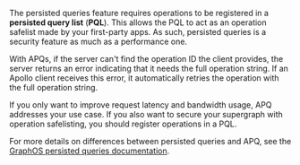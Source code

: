The persisted queries feature requires operations to be registered in a **persisted query list** (**PQL**).
This allows the PQL to act as an operation safelist made by your first-party apps. As such, persisted queries is a security feature as much as a performance one.

With APQs, if the server can't find the operation ID the client provides, the server returns an error indicating that it needs the full operation string. If an Apollo client receives this error, it automatically retries the operation with the full operation string.

If you only want to improve request latency and bandwidth usage, APQ addresses your use case. If you also want to secure your supergraph with operation safelisting, you should register operations in a PQL.

For more details on differences between persisted queries and APQ, see the [GraphOS persisted queries documentation](/graphos/operations/persisted-queries#differences-from-automatic-persisted).
